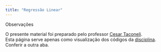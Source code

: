 ```yaml
---
title: "Regressão Linear"
---
```


<div class="panel panel-primary">
  <div class="panel-heading">Observações</div>
  <div class="panel-body">
O presente material foi preparado pelo professor [Cesar Taconeli](https://docs.ufpr.br/~taconeli/).   
Esta página serve apenas como visualização dos códigos da [disciplina](https://docs.ufpr.br/~taconeli/CE07119/CE07119.html). Conferir a outra aba.
</div>
</div>